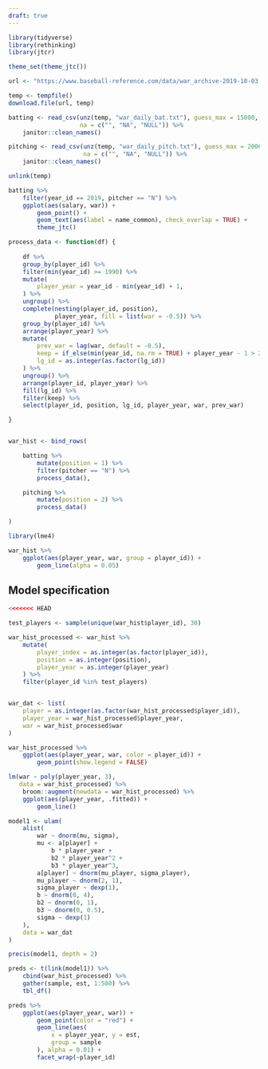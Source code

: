 ```yaml
---
draft: true
---
```


```r

library(tidyverse)
library(rethinking)
library(jtcr)

theme_set(theme_jtc())

url <- "https://www.baseball-reference.com/data/war_archive-2019-10-03.zip" 

temp <- tempfile()
download.file(url, temp)

batting <- read_csv(unz(temp, "war_daily_bat.txt"), guess_max = 15000,
                    na = c("", "NA", "NULL")) %>%
    janitor::clean_names() 

pitching <- read_csv(unz(temp, "war_daily_pitch.txt"), guess_max = 20000,
                     na = c("", "NA", "NULL")) %>%
    janitor::clean_names() 

unlink(temp)

```


```r

batting %>%
    filter(year_id == 2019, pitcher == "N") %>%
    ggplot(aes(salary, war)) + 
        geom_point() +
        geom_text(aes(label = name_common), check_overlap = TRUE) +
        theme_jtc() 

```

```r

process_data <- function(df) {
   
    df %>%
    group_by(player_id) %>%
    filter(min(year_id) >= 1990) %>%
    mutate(
        player_year = year_id - min(year_id) + 1,
    ) %>%  
    ungroup() %>%
    complete(nesting(player_id, position),
             player_year, fill = list(war = -0.5)) %>%
    group_by(player_id) %>%
    arrange(player_year) %>%
    mutate(
        prev_war = lag(war, default = -0.5),
        keep = if_else(min(year_id, na.rm = TRUE) + player_year - 1 > 2019, FALSE, TRUE), 
        lg_id = as.integer(as.factor(lg_id))
    ) %>%
    ungroup() %>%
    arrange(player_id, player_year) %>%
    fill(lg_id) %>%
    filter(keep) %>%
    select(player_id, position, lg_id, player_year, war, prev_war)

}


war_hist <- bind_rows(

    batting %>%
        mutate(position = 1) %>%
        filter(pitcher == "N") %>%
        process_data(),

    pitching %>% 
        mutate(position = 2) %>%
        process_data() 

) 

```

```r
library(lme4)

war_hist %>%
    ggplot(aes(player_year, war, group = player_id)) +
        geom_line(alpha = 0.05)

```


## Model specification 

```r
<<<<<<< HEAD

test_players <- sample(unique(war_hist$player_id), 30)

war_hist_processed <- war_hist %>%
    mutate(
        player_index = as.integer(as.factor(player_id)),
        position = as.integer(position),
        player_year = as.integer(player_year)
    ) %>%
    filter(player_id %in% test_players)


war_dat <- list(
    player = as.integer(as.factor(war_hist_processed$player_id)),
    player_year = war_hist_processed$player_year,
    war = war_hist_processed$war
)

war_hist_processed %>%
    ggplot(aes(player_year, war, color = player_id)) +
        geom_point(show.legend = FALSE) 


```
```r

lm(war ~ poly(player_year, 3), 
   data = war_hist_processed) %>%
    broom::augment(newdata = war_hist_processed) %>%
    ggplot(aes(player_year, .fitted)) +
        geom_line()


```




```r

model1 <- ulam(
    alist(
        war ~ dnorm(mu, sigma),
        mu <- a[player] + 
            b * player_year +
            b2 * player_year^2 +
            b3 * player_year^3,
        a[player] ~ dnorm(mu_player, sigma_player),
        mu_player ~ dnorm(2, 1),
        sigma_player ~ dexp(1),
        b ~ dnorm(0, 4),
        b2 ~ dnorm(0, 1),
        b3 ~ dnorm(0, 0.5),
        sigma ~ dexp(1)
    ),
    data = war_dat
)

precis(model1, depth = 2)

preds <- t(link(model1)) %>%
    cbind(war_hist_processed) %>%
    gather(sample, est, 1:500) %>%
    tbl_df()

preds %>%
    ggplot(aes(player_year, war)) +
        geom_point(color = "red") +
        geom_line(aes(
            x = player_year, y = est, 
            group = sample
        ), alpha = 0.01) +
        facet_wrap(~player_id)

```
